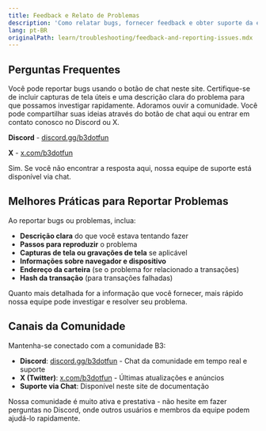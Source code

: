 ```yaml
---
title: Feedback e Relato de Problemas
description: 'Como relatar bugs, fornecer feedback e obter suporte da equipe B3'
lang: pt-BR
originalPath: learn/troubleshooting/feedback-and-reporting-issues.mdx
---
```

## Perguntas Frequentes

<AccordionGroup>
<Accordion title="Como posso reportar um bug?">
Você pode reportar bugs usando o botão de chat neste site. Certifique-se de incluir capturas de tela úteis e uma descrição clara do problema para que possamos investigar rapidamente.
</Accordion>

<Accordion title="Onde posso dar feedback ou sugestões?">
Adoramos ouvir a comunidade. Você pode compartilhar suas ideias através do botão de chat aqui ou entrar em contato conosco no Discord ou X.

**Discord** - [discord.gg/b3dotfun](https://discord.gg/b3dotfun)

**X** - [x.com/b3dotfun](https://x.com/b3dotfun)
</Accordion>

<Accordion title="Posso entrar em contato com uma pessoa real?">
Sim. Se você não encontrar a resposta aqui, nossa equipe de suporte está disponível via chat.
</Accordion>
</AccordionGroup>

## Melhores Práticas para Reportar Problemas

Ao reportar bugs ou problemas, inclua:

- **Descrição clara** do que você estava tentando fazer
- **Passos para reproduzir** o problema
- **Capturas de tela ou gravações de tela** se aplicável
- **Informações sobre navegador e dispositivo**
- **Endereço da carteira** (se o problema for relacionado a transações)
- **Hash da transação** (para transações falhadas)

<Info>
Quanto mais detalhada for a informação que você fornecer, mais rápido nossa equipe pode investigar e resolver seu problema.
</Info>

## Canais da Comunidade

Mantenha-se conectado com a comunidade B3:

- **Discord**: [discord.gg/b3dotfun](https://discord.gg/b3dotfun) - Chat da comunidade em tempo real e suporte
- **X (Twitter)**: [x.com/b3dotfun](https://x.com/b3dotfun) - Últimas atualizações e anúncios  
- **Suporte via Chat**: Disponível neste site de documentação

<Tip>
Nossa comunidade é muito ativa e prestativa - não hesite em fazer perguntas no Discord, onde outros usuários e membros da equipe podem ajudá-lo rapidamente.
</Tip>
